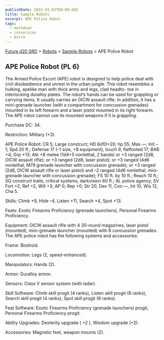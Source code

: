 ```yaml
---
publishDate: 2023-01-02T00:00:00Z
title: Sample Robots
excerpt: APE Police Robot
tags:
  - markdown
  - conversion
  - Astro
---
```






[Future d20 SRD](/#futureD20) > [Robots](future-d20-srd-robots-index) > [Sample Robots](future-d20-srd-robots-sample-robots-index) > APE Police Robot




## APE Police Robot (PL 6)


The Armed Police Escort (APE) robot is designed to help police deal with civil disobedience and unrest in the urban jungle. This robot resembles a hulking, apelike man with thick arms and legs, clad headto- toe in interlocking duralloy plates. The robot’s hands can be used for grappling or carrying items. It usually carries an OICW assault rifle. In addition, it has a mini-grenade launcher (with a compartment for concussion grenades) mounted in its left forearm and a laser pistol mounted in its right forearm. The APE robot cannot use its mounted weapons if it is grappling.


Purchase DC: 34.


Restriction: Military (+3).


APE Police Robot: CR 5; Large construct; HD 6d10+20; hp 55; Mas —; Init –1; Spd 20 ft.; Defense 17 (–1 size, +8 equipment), touch 9, flatfooted 17; BAB +4; Grp +13; Atk +8 melee (1d4+5 nonlethal, 2 hands) or +3 ranged (2d8, OICW assault rifle); or +3 ranged (2d8, laser pistol); or +3 ranged (4d6 nonlethal, M79 grenade launcher with concussion grenade); or +3 ranged (2d8, OICW assault rifle or laser pistol) and –2 ranged (4d6 nonlethal, mini-grenade launcher with concussion grenade); FS 10 ft. by 10 ft.; Reach 10 ft.; SQ construct traits, critical systems, darkvision 60 ft.; AL police agency; SV Fort +2, Ref +2, Will +3; AP 0; Rep +0; Str 20, Dex 11, Con —, Int 10, Wis 12, Cha 5.


Skills: Climb +9, Hide –4, Listen +11, Search +4, Spot +13.


Feats: Exotic Firearms Proficiency (grenade launchers), Personal Firearms Proficiency.


Equipment: OICW assault rifle with 4 30-round magazines, laser pistol (mounted), mini-grenade launcher (mounted) with 8 concussion grenades. The APE police robot has the following systems and accessories:


Frame: Biodroid.


Locomotion: Legs (2, speed-enhanced).


Manipulators: Hands (2).


Armor: Duralloy armor.


Sensors: Class V sensor system (with ladar).


Skill Software: Climb skill progit (4 ranks), Listen skill progit (8 ranks), Search skill progit (4 ranks), Spot skill progit (8 ranks).


Feat Software: Exotic Firearms Proficiency (grenade launchers) progit, Personal Firearms Proficiency progit.


Ability Upgrades: Dexterity upgrade ( +2 ), Wisdom upgrade (+2).


Accessories: Magnetic feet, weapon mounts (2).



